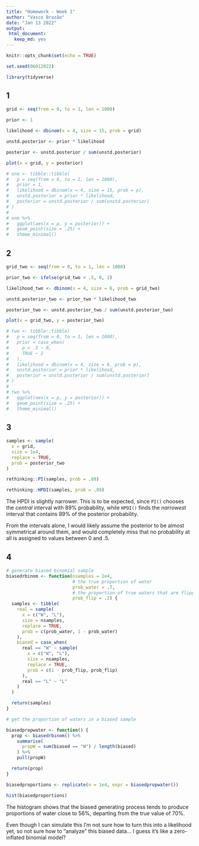 ```yaml
---
title: "Homework - Week 1"
author: "Vasco Brazão"
date: "Jan 13 2022"
output: 
 html_document:
   keep_md: yes
---
```


```r
knitr::opts_chunk$set(echo = TRUE)
```

```r
set.seed(06012022)

library(tidyverse)
```


## 1

```r
grid <- seq(from = 0, to = 1, len = 1000)

prior <- 1

likelihood <- dbinom(x = 4, size = 15, prob = grid)

unstd.posterior <- prior * likelihood

posterior <- unstd.posterior / sum(unstd.posterior)

plot(x = grid, y = posterior)
```

```r
# one <- tibble::tibble(
#   p = seq(from = 0, to = 1, len = 1000),
#   prior = 1,
#   likelihood = dbinom(x = 4, size = 15, prob = p),
#   unstd.posterior = prior * likelihood,
#   posterior = unstd.posterior / sum(unstd.posterior)
# )
#
# one %>%
#   ggplot(aes(x = p, y = posterior)) +
#   geom_point(size = .25) +
#   theme_minimal()
```

## 2

```r
grid_two <- seq(from = 0, to = 1, len = 1000)

prior_two <- ifelse(grid_two < .5, 0, 2)

likelihood_two <- dbinom(x = 4, size = 6, prob = grid_two)

unstd.posterior_two <- prior_two * likelihood_two

posterior_two <- unstd.posterior_two / sum(unstd.posterior_two)

plot(x = grid_two, y = posterior_two)
```

```r
# two <- tibble::tibble(
#   p = seq(from = 0, to = 1, len = 1000),
#   prior = case_when(
#     p < .5 ~ 0,
#     TRUE ~ 2
#   ),
#   likelihood = dbinom(x = 4, size = 6, prob = p),
#   unstd.posterior = prior * likelihood,
#   posterior = unstd.posterior / sum(unstd.posterior)
# )
#
# two %>%
#   ggplot(aes(x = p, y = posterior)) +
#   geom_point(size = .25) +
#   theme_minimal()
```

## 3

```r
samples <- sample(
  x = grid,
  size = 1e4,
  replace = TRUE,
  prob = posterior_two
)

rethinking::PI(samples, prob = .89)

rethinking::HPDI(samples, prob = .89)
```
 
The HPDI is slightly narrower. This is to be expected, since `PI()` chooses the *central* interval with 89% probability, while `HPDI()` finds the *narrowest* interval that contains 89% of the posterior probability.

From the intervals alone, I would likely assume the posterior to be almost symmetrical around them, and would completely miss that no probability at all is assigned to values between 0 and .5. 

## 4

```r
# generate biased binomial sample
biasedrbinom <- function(nsamples = 1e4,
                         # the true proportion of water
                         prob_water = .7,
                         # the proportion of true waters that are flipped to land
                         prob_flip = .2) {
  samples <- tibble(
    real = sample(
      x = c("W", "L"),
      size = nsamples,
      replace = TRUE,
      prob = c(prob_water, 1 - prob_water)
    ),
    biased = case_when(
      real == "W" ~ sample(
        x = c("W", "L"),
        size = nsamples,
        replace = TRUE,
        prob = c(1 - prob_flip, prob_flip)
      ),
      real == "L" ~ "L"
    )
  )

  return(samples)
}

# get the proportion of waters in a biased sample

biasedpropwater <- function() {
  prop <- biasedrbinom() %>%
    summarise(
      propW = sum(biased == "W") / length(biased)
    ) %>%
    pull(propW)

  return(prop)
}
```

```r
biasedproportions <- replicate(n = 1e4, expr = biasedpropwater())

hist(biasedproportions)
```

The histogram shows that the biased generating process tends to produce proportions of water close to 56%, departing from the true value of 70%. 

Even though I can simulate this I'm not sure how to turn this into a likelihood yet, so not sure how to "analyze" this biased data... I guess it's like a zero-inflated binomial model? 

